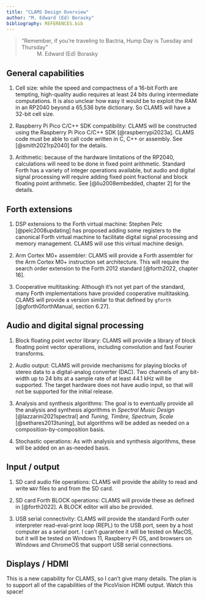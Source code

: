 ```yaml
---
title: "CLAMS Design Overview"
author: "M. Edward (Ed) Borasky"
bibliography: REFERENCES.bib
---
```


> "Remember, if you're traveling to Bactria, Hump Day is Tuesday and Thursday"
~ M. Edward (Ed) Borasky

## General capabilities

1. Cell size: while the speed and compactness of a 16-bit Forth are tempting,
high-quality audio requires at least 24 bits during intermediate computations.
It is also unclear how easy it would be to exploit the RAM in an RP2040 beyond
a 65,536 byte dictionary. So CLAMS will have a 32-bit cell size.

2. Raspberry Pi Pico C/C++ SDK compatibility: CLAMS will be constructed using
the Raspberry Pi Pico C/C++ SDK [@raspberrypi2023a]. CLAMS code must be able
to call code written in C, C++ or assembly. See [@smith2021rp2040] for the
details.

3. Arithmetic: because of the hardware limitations of the RP2040, calculations
will need to be done in fixed point arithmetic. Standard Forth has a variety of
integer operations available, but audio and digital signal processing will require
adding fixed point fractional and block floating point arithmetic. See
[@liu2008embedded, chapter 2] for the details.

## Forth extensions

1. DSP extensions to the Forth virtual machine: Stephen Pelc [@pelc2008updating]
has proposed adding some registers to the canonical Forth virtual machine to
facilitate digital signal processing and memory management. CLAMS will use this
virtual machine design.

2. Arm Cortex M0+ assembler: CLAMS will provide a Forth assembler for the Arm
Cortex M0+ instruction set architecture. This will require the search order
extension to the Forth 2012 standard [@forth2022, chapter 16].

3. Cooperative multitasking: Although it's not yet part of the standard, many
Forth implementations have provided cooperative multitasking. CLAMS will provide
a version similar to that defined by `gforth` [@gforthGforthManual, section 6.27].

## Audio and digital signal processing

1. Block floating point vector library: CLAMS will provide a library of block
floating point vector operations, including convolution and fast Fourier
transforms.

2. Audio output: CLAMS will provide mechanisms for playing blocks of stereo
data to a digital-analog converter (DAC). Two channels of any bit-width up to
24 bits at a sample rate of at least 44.1 kHz will be supported. The target
hardware does not have audio input, so that will not be supported for the
initial release.

3. Analysis and synthesis algorithms: The goal is to eventually provide all the
analysis and synthesis algorithms in _Spectral Music Design_
[@lazzarini2021spectral] and _Tuning, Timbre, Spectrum, Scale_
[@sethares2013tuning], but algorithms will be added as needed on a
composition-by-composition basis.

4. Stochastic operations: As with analysis and synthesis algorithms, these will
be added on an as-needed basis.

## Input / output
1. SD card audio file operations: CLAMS will provide the ability to read and write
`WAV` files to and from the SD card.

2. SD card Forth BLOCK operations: CLAMS will provide these as defined in
[@forth2022]. A BLOCK editor will also be provided.

3. USB serial connectivity: CLAMS will provide the standard Forth outer
interpreter read-eval-print loop (REPL) to the USB port, seen by a host computer
as a serial port. I can't guarantee it will be tested on MacOS, but it will be
tested on Windows 11, Raspberry Pi OS, and browsers on Windows and ChromeOS that
support USB serial connections.

## Displays / HDMI

This is a new capability for CLAMS, so I can't give many details. The plan is to
support all of the capabilities of the PicoVision HDMI output. Watch this space!